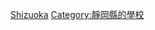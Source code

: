 {{日本行政區劃分類導航|的大學}}
{{Commonscat|Universities and colleges in Shizuoka prefecture}}

[[Category:日本各都道府縣的大學|Shizuoka]]
[[Category:靜岡縣的學校|Category:靜岡縣的學校]]